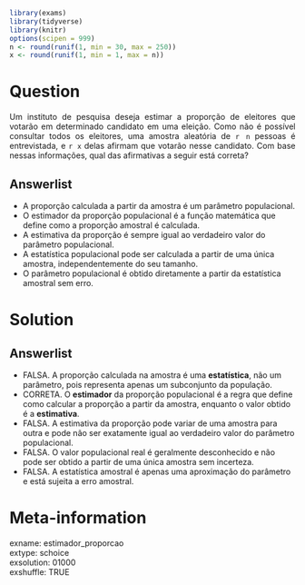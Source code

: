 ```r
library(exams)
library(tidyverse)
library(knitr)
options(scipen = 999)
n <- round(runif(1, min = 30, max = 250))
x <- round(runif(1, min = 1, max = n))


```

Question
========

<p style="text-align: justify;">
Um instituto de pesquisa deseja estimar a proporção de eleitores que votarão em determinado candidato em uma eleição. Como não é possível consultar todos os eleitores, uma amostra aleatória de `r n` pessoas é entrevistada, e `r x` delas afirmam que votarão nesse candidato. Com base nessas informações, qual das afirmativas a seguir está correta?
</p>

Answerlist
----------

* A proporção calculada a partir da amostra é um parâmetro populacional.
* O estimador da proporção populacional é a função matemática que define como a proporção amostral é calculada.
* A estimativa da proporção é sempre igual ao verdadeiro valor do parâmetro populacional.
* A estatística populacional pode ser calculada a partir de uma única amostra, independentemente do seu tamanho.
* O parâmetro populacional é obtido diretamente a partir da estatística amostral sem erro.

Solution
========

Answerlist
----------

* FALSA. A proporção calculada na amostra é uma **estatística**, não um parâmetro, pois representa apenas um subconjunto da população.
* CORRETA. O **estimador** da proporção populacional é a regra que define como calcular a proporção a partir da amostra, enquanto o valor obtido é a **estimativa**.
* FALSA. A estimativa da proporção pode variar de uma amostra para outra e pode não ser exatamente igual ao verdadeiro valor do parâmetro populacional.
* FALSA. O valor populacional real é geralmente desconhecido e não pode ser obtido a partir de uma única amostra sem incerteza.
* FALSA. A estatística amostral é apenas uma aproximação do parâmetro e está sujeita a erro amostral.

Meta-information
================

exname: estimador_proporcao  
extype: schoice  
exsolution: 01000  
exshuffle: TRUE  
